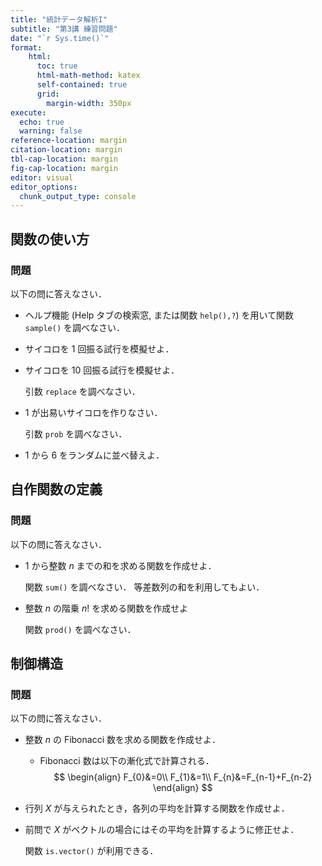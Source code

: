 ```yaml
---
title: "統計データ解析I"
subtitle: "第3講 練習問題"
date: "`r Sys.time()`"
format:
    html: 
      toc: true
      html-math-method: katex
      self-contained: true
      grid: 
        margin-width: 350px
execute: 
  echo: true
  warning: false
reference-location: margin
citation-location: margin
tbl-cap-location: margin
fig-cap-location: margin
editor: visual
editor_options: 
  chunk_output_type: console
---
```


## 関数の使い方

### 問題

以下の問に答えなさい．

-   ヘルプ機能 (Help タブの検索窓, または関数 `help(),?`) を用いて関数 `sample()` を調べなさい．

-   サイコロを $1$ 回振る試行を模擬せよ．

-   サイコロを $10$ 回振る試行を模擬せよ．

    ::: callout-tip
    引数 `replace` を調べなさい．
    :::

-   $1$ が出易いサイコロを作りなさい．

    ::: callout-tip
    引数 `prob` を調べなさい．
    :::

-   $1$ から $6$ をランダムに並べ替えよ．

## 自作関数の定義

### 問題

以下の問に答えなさい．

-   $1$ から整数 $n$ までの和を求める関数を作成せよ．

    ::: callout-tip
    関数 `sum()` を調べなさい． 等差数列の和を利用してもよい．
    :::

-   整数 $n$ の階乗 $n!$ を求める関数を作成せよ

    ::: callout-tip
    関数 `prod()` を調べなさい．
    :::

## 制御構造

### 問題

以下の問に答えなさい．

-   整数 $n$ の Fibonacci 数を求める関数を作成せよ．

    -   Fibonacci 数は以下の漸化式で計算される． $$
        \begin{align}
          F_{0}&=0\\
          F_{1}&=1\\
          F_{n}&=F_{n-1}+F_{n-2}
        \end{align}
        $$

-   行列 $X$ が与えられたとき，各列の平均を計算する関数を作成せよ．

-   前問で $X$ がベクトルの場合にはその平均を計算するように修正せよ．

    ::: callout-tip
    関数 `is.vector()` が利用できる．
    :::
